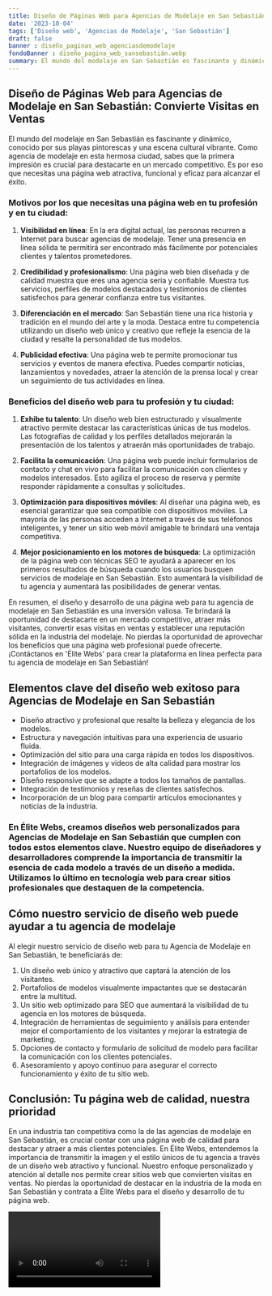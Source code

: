 ```yaml
---
title: Diseño de Páginas Web para Agencias de Modelaje en San Sebastián
date: '2023-10-04'
tags: ['Diseño web', 'Agencias de Modelaje', 'San Sebastián']
draft: false
banner : diseño_paginas_web_agenciasdemodelaje
fondoBanner : diseño_pagina_web_sansebastián.webp
summary: El mundo del modelaje en San Sebastián es fascinante y dinámico, conocido por sus playas pintorescas y una escena cultural vibrante. Como agencia de modelaje en esta hermosa ciudad, sabes que la primera impresión es crucial para destacarte en un mercado competitivo. Es por eso que necesitas una página web atractiva, funcional y eficaz para alcanzar el éxito.
---
```


## Diseño de Páginas Web para Agencias de Modelaje en San Sebastián: Convierte Visitas en Ventas

El mundo del modelaje en San Sebastián es fascinante y dinámico, conocido por sus playas pintorescas y una escena cultural vibrante. Como agencia de modelaje en esta hermosa ciudad, sabes que la primera impresión es crucial para destacarte en un mercado competitivo. Es por eso que necesitas una página web atractiva, funcional y eficaz para alcanzar el éxito.

### Motivos por los que necesitas una página web en tu profesión y en tu ciudad:

1. **Visibilidad en línea**: En la era digital actual, las personas recurren a Internet para buscar agencias de modelaje. Tener una presencia en línea sólida te permitirá ser encontrado más fácilmente por potenciales clientes y talentos prometedores.

2. **Credibilidad y profesionalismo**: Una página web bien diseñada y de calidad muestra que eres una agencia seria y confiable. Muestra tus servicios, perfiles de modelos destacados y testimonios de clientes satisfechos para generar confianza entre tus visitantes.

3. **Diferenciación en el mercado**: San Sebastián tiene una rica historia y tradición en el mundo del arte y la moda. Destaca entre tu competencia utilizando un diseño web único y creativo que refleje la esencia de la ciudad y resalte la personalidad de tus modelos.

4. **Publicidad efectiva**: Una página web te permite promocionar tus servicios y eventos de manera efectiva. Puedes compartir noticias, lanzamientos y novedades, atraer la atención de la prensa local y crear un seguimiento de tus actividades en línea.

### Beneficios del diseño web para tu profesión y tu ciudad:

1. **Exhibe tu talento**: Un diseño web bien estructurado y visualmente atractivo permite destacar las características únicas de tus modelos. Las fotografías de calidad y los perfiles detallados mejorarán la presentación de los talentos y atraerán más oportunidades de trabajo.

2. **Facilita la comunicación**: Una página web puede incluir formularios de contacto y chat en vivo para facilitar la comunicación con clientes y modelos interesados. Esto agiliza el proceso de reserva y permite responder rápidamente a consultas y solicitudes.

3. **Optimización para dispositivos móviles**: Al diseñar una página web, es esencial garantizar que sea compatible con dispositivos móviles. La mayoría de las personas acceden a Internet a través de sus teléfonos inteligentes, y tener un sitio web móvil amigable te brindará una ventaja competitiva.

4. **Mejor posicionamiento en los motores de búsqueda**: La optimización de la página web con técnicas SEO te ayudará a aparecer en los primeros resultados de búsqueda cuando los usuarios busquen servicios de modelaje en San Sebastián. Esto aumentará la visibilidad de tu agencia y aumentará las posibilidades de generar ventas.

En resumen, el diseño y desarrollo de una página web para tu agencia de modelaje en San Sebastián es una inversión valiosa. Te brindará la oportunidad de destacarte en un mercado competitivo, atraer más visitantes, convertir esas visitas en ventas y establecer una reputación sólida en la industria del modelaje. No pierdas la oportunidad de aprovechar los beneficios que una página web profesional puede ofrecerte. ¡Contáctanos en 'Élite Webs' para crear la plataforma en línea perfecta para tu agencia de modelaje en San Sebastián!

<GifSeo />

<Cta />

## Elementos clave del diseño web exitoso para Agencias de Modelaje en San Sebastián

- Diseño atractivo y profesional que resalte la belleza y elegancia de los modelos.
- Estructura y navegación intuitivas para una experiencia de usuario fluida.
- Optimización del sitio para una carga rápida en todos los dispositivos.
- Integración de imágenes y videos de alta calidad para mostrar los portafolios de los modelos.
- Diseño responsive que se adapte a todos los tamaños de pantallas.
- Integración de testimonios y reseñas de clientes satisfechos.
- Incorporación de un blog para compartir artículos emocionantes y noticias de la industria.

### En Élite Webs, creamos diseños web personalizados para Agencias de Modelaje en San Sebastián que cumplen con todos estos elementos clave. Nuestro equipo de diseñadores y desarrolladores comprende la importancia de transmitir la esencia de cada modelo a través de un diseño a medida. Utilizamos lo último en tecnología web para crear sitios profesionales que destaquen de la competencia.

## Cómo nuestro servicio de diseño web puede ayudar a tu agencia de modelaje

Al elegir nuestro servicio de diseño web para tu Agencia de Modelaje en San Sebastián, te beneficiarás de:

1. Un diseño web único y atractivo que captará la atención de los visitantes.
2. Portafolios de modelos visualmente impactantes que se destacarán entre la multitud.
3. Un sitio web optimizado para SEO que aumentará la visibilidad de tu agencia en los motores de búsqueda.
4. Integración de herramientas de seguimiento y análisis para entender mejor el comportamiento de los visitantes y mejorar la estrategia de marketing.
5. Opciones de contacto y formulario de solicitud de modelo para facilitar la comunicación con los clientes potenciales.
6. Asesoramiento y apoyo continuo para asegurar el correcto funcionamiento y éxito de tu sitio web.

## Conclusión: Tu página web de calidad, nuestra prioridad

En una industria tan competitiva como la de las agencias de modelaje en San Sebastián, es crucial contar con una página web de calidad para destacar y atraer a más clientes potenciales. En Élite Webs, entendemos la importancia de transmitir la imagen y el estilo únicos de tu agencia a través de un diseño web atractivo y funcional. Nuestro enfoque personalizado y atención al detalle nos permite crear sitios web que convierten visitas en ventas. No pierdas la oportunidad de destacar en la industria de la moda en San Sebastián y contrata a Élite Webs para el diseño y desarrollo de tu página web.

<Video />

<CtaBot job='Agencias de Modelaje' city='San Sebastián'/>

<Gmaps query='San Sebastián+españa+maps' />